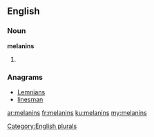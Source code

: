 ==English==

===Noun===
'''melanins'''

# {{plural of|melanin}}

===Anagrams===
* [[Lemnians#English|Lemnians]]
* [[linesman#English|linesman]]

[[Category:English plurals]]

[[ar:melanins]]
[[fr:melanins]]
[[ku:melanins]]
[[my:melanins]]